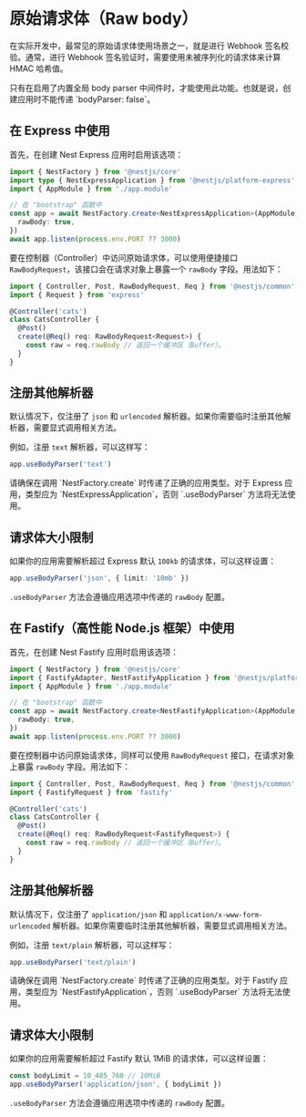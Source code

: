 # 原始请求体（Raw body）

在实际开发中，最常见的原始请求体使用场景之一，就是进行 Webhook 签名校验。通常，进行 Webhook 签名验证时，需要使用未被序列化的请求体来计算 HMAC 哈希值。

<CalloutInfo type="warning">
  只有在启用了内置全局 body parser 中间件时，才能使用此功能。也就是说，创建应用时不能传递
  `bodyParser: false`。
</CalloutInfo>

## 在 Express 中使用

首先，在创建 Nest Express 应用时启用该选项：

```ts
import { NestFactory } from '@nestjs/core'
import type { NestExpressApplication } from '@nestjs/platform-express'
import { AppModule } from './app.module'

// 在 "bootstrap" 函数中
const app = await NestFactory.create<NestExpressApplication>(AppModule, {
  rawBody: true,
})
await app.listen(process.env.PORT ?? 3000)
```

要在控制器（Controller）中访问原始请求体，可以使用便捷接口 `RawBodyRequest`，该接口会在请求对象上暴露一个 `rawBody` 字段。用法如下：

```ts
import { Controller, Post, RawBodyRequest, Req } from '@nestjs/common'
import { Request } from 'express'

@Controller('cats')
class CatsController {
  @Post()
  create(@Req() req: RawBodyRequest<Request>) {
    const raw = req.rawBody // 返回一个缓冲区（Buffer）。
  }
}
```

## 注册其他解析器

默认情况下，仅注册了 `json` 和 `urlencoded` 解析器。如果你需要临时注册其他解析器，需要显式调用相关方法。

例如，注册 `text` 解析器，可以这样写：

```ts
app.useBodyParser('text')
```

<CalloutInfo type="warning">
  请确保在调用 `NestFactory.create` 时传递了正确的应用类型。对于 Express 应用，类型应为
  `NestExpressApplication`，否则 `.useBodyParser` 方法将无法使用。
</CalloutInfo>

## 请求体大小限制

如果你的应用需要解析超过 Express 默认 `100kb` 的请求体，可以这样设置：

```ts
app.useBodyParser('json', { limit: '10mb' })
```

`.useBodyParser` 方法会遵循应用选项中传递的 `rawBody` 配置。

## 在 Fastify（高性能 Node.js 框架）中使用

首先，在创建 Nest Fastify 应用时启用该选项：

```ts
import { NestFactory } from '@nestjs/core'
import { FastifyAdapter, NestFastifyApplication } from '@nestjs/platform-fastify'
import { AppModule } from './app.module'

// 在 "bootstrap" 函数中
const app = await NestFactory.create<NestFastifyApplication>(AppModule, new FastifyAdapter(), {
  rawBody: true,
})
await app.listen(process.env.PORT ?? 3000)
```

要在控制器中访问原始请求体，同样可以使用 `RawBodyRequest` 接口，在请求对象上暴露 `rawBody` 字段。用法如下：

```ts
import { Controller, Post, RawBodyRequest, Req } from '@nestjs/common'
import { FastifyRequest } from 'fastify'

@Controller('cats')
class CatsController {
  @Post()
  create(@Req() req: RawBodyRequest<FastifyRequest>) {
    const raw = req.rawBody // 返回一个缓冲区（Buffer）。
  }
}
```

## 注册其他解析器

默认情况下，仅注册了 `application/json` 和 `application/x-www-form-urlencoded` 解析器。如果你需要临时注册其他解析器，需要显式调用相关方法。

例如，注册 `text/plain` 解析器，可以这样写：

```ts
app.useBodyParser('text/plain')
```

<CalloutInfo type="warning">
  请确保在调用 `NestFactory.create` 时传递了正确的应用类型。对于 Fastify 应用，类型应为
  `NestFastifyApplication`，否则 `.useBodyParser` 方法将无法使用。
</CalloutInfo>

## 请求体大小限制

如果你的应用需要解析超过 Fastify 默认 1MiB 的请求体，可以这样设置：

```ts
const bodyLimit = 10_485_760 // 10MiB
app.useBodyParser('application/json', { bodyLimit })
```

`.useBodyParser` 方法会遵循应用选项中传递的 `rawBody` 配置。
